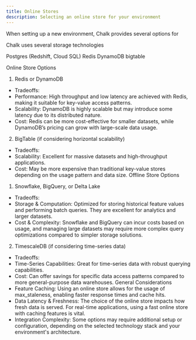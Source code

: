```yaml
---
title: Online Stores
description: Selecting an online store for your environment
---
```


When setting up a new environment, Chalk provides several options for

Chalk uses several storage technologies

Postgres (Redshift, Cloud SQL)
Redis
DynamoDB
bigtable

Online Store Options
1. Redis or DynamoDB
- Tradeoffs:
- Performance: High throughput and low latency are achieved with Redis, making it suitable for key-value access patterns.
- Scalability: DynamoDB is highly scalable but may introduce some latency due to its distributed nature.
- Cost: Redis can be more cost-effective for smaller datasets, while DynamoDB’s pricing can grow with large-scale data usage.
2. BigTable (if considering horizontal scalability)
- Tradeoffs:
- Scalability: Excellent for massive datasets and high-throughput applications.
- Cost: May be more expensive than traditional key-value stores depending on the usage pattern and data size.
Offline Store Options
1. Snowflake, BigQuery, or Delta Lake
- Tradeoffs:
- Storage & Computation: Optimized for storing historical feature values and performing batch queries. They are excellent for analytics and larger datasets.
- Cost & Complexity: Snowflake and BigQuery can incur costs based on usage, and managing large datasets may require more complex query optimizations compared to simpler storage solutions.
2. TimescaleDB (if considering time-series data)
- Tradeoffs:
- Time-Series Capabilities: Great for time-series data with robust querying capabilities.
- Cost: Can offer savings for specific data access patterns compared to more general-purpose data warehouses.
General Considerations
- Feature Caching: Using an online store allows for the usage of max_staleness, enabling faster response times and cache hits.
- Data Latency & Freshness: The choice of the online store impacts how fresh data is served. For real-time applications, using a fast online store with caching features is vital.
- Integration Complexity: Some options may require additional setup or configuration, depending on the selected technology stack and your environment's architecture.
